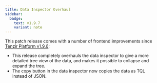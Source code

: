 ```yaml
---
title: Data Inspector Overhaul
sidebar:
  badge:
    text: v1.9.7
    variant: note
---
```


This patch release comes with a number of frontend improvements since [Tenzir
Platform v1.9.6](https://github.com/tenzir/platform/releases/tag/v1.9.5):

- This release completely overhauls the data inspector to give a more detailed
  tree view of the data, and makes it possible to collapse and expand the
  tree.
- The copy button in the data inspector now copies the data as TQL instead of
  JSON.
